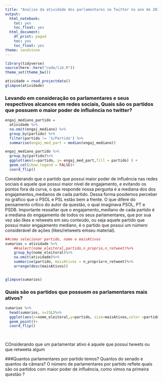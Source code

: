 ```yaml
---
title: "Analise da atividade dos parlamentares no Twitter no ano de 2019"
output: 
  html_notebook:
    toc: yes
    toc_float: yes
  html_document:
    df_print: paged
    toc: yes
    toc_float: yes
theme: sandstone
---
```


```r
library(tidyverse)
source(here::here("code/lib.R"))
theme_set(theme_bw())
```

```r
atividade = read_projectdata()
glimpse(atividade)
```

### Levando em consideração os parlamentares e seus respectivos alcances em redes sociais, Quais são os partidos que possuem o maior poder de influência no twitter?

```r
engaj_mediano_partido = 
  atividade %>%
  na.omit(engaj_mediano) %>%
  group_by(partido) %>%
  filter(partido != 'S/Partido') %>%
  summarise(engaj_med_part = median(engaj_mediano))

engaj_mediano_partido %>%
  group_by(partido)%>%
  ggplot(aes(x=partido, y= engaj_med_part,fill = partido) ) +
  geom_col(show.legend = FALSE)+
  coord_flip()

```
Considerando que o partido que possui maior poder de influência nas redes sociais é aquele que possui maior nível de engajamento, e evitando os pontos fora da curva, o que responde nossa pergunta é a mediana dos dos engajamentos_medianos de cada partido. Dessa forma poodemos perceber no gráfico que o PSOL e PSL estão bem a frente. O que difere do pensamento crítico do autor da questão, o qual imaginava PSOL, PT e PSDB. Importante ressaltar que o engajamento_mediano de cada partido é a mediana do engajamento de todos os seus parlamentares, que por sua vez são likes e retweets em seu conteúdo, ou seja aquele partido que possui maior engajamento mediano, é o partido que possui um número considerável de ações (likes/retweets emseu material).

```r
##como selecionar partido, nome e maisAtivos
sumarios = atividade %>%
    ##select(nome_eleitoral,partido,n_proprio,n_retweet)%>%
    group_by(nome_eleitoral)%>%
    na.omit(atividade)%>%
    summarise(partido, maisAtivos = n_proprio+n_retweet)%>%
    arrange(desc(maisAtivos))
    

glimpse(sumarios)
```

### Quais são os partidos que possuem os parlamentares mais ativos?

```r
sumarios %>%
  head(sumarios, n=15L)%>%
  ggplot(aes(x=nome_eleitoral,y=partido, size=maisAtivos,color =partido))+
  geom_point()+
  coord_flip()
  
  

```
COnsiderando que um parlamentar ativo é aquele que possui twwets ou que retweeta algum 



###Quantos parlamentares por partido temos? Quantos do senado e quantos da câmara? O número de parlamentares por partido reflete quais são os partidos com maior poder de influência, como vimos na primeira questão ?




